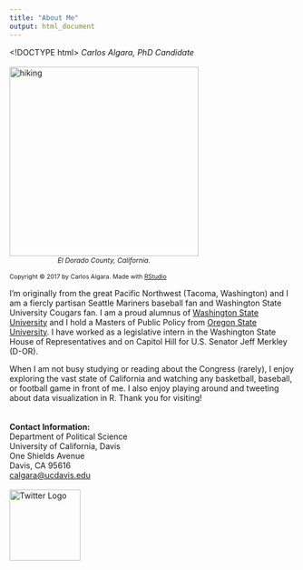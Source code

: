 ```yaml
---
title: "About Me"
output: html_document
---
```

<!DOCTYPE html>
<html>
<meta name="viewport" content="width=device-width, initial-scale=1">
<style>
/* On smaller screens, decrease text size */
@media only screen and (max-width: 300px) {
  .text {font-size: 11px}
}
</style>
</html> 

*Carlos Algara, PhD Candidate*
</script>
<br/><br/>
<div class="row">
<div class="col-xs-10 col-sm-5 text-center">
<img src="/Users/carlosalgara/Dropbox/Github_Website/calgara.github.io/figures/me_hiking.jpg" alt="hiking" style="width:333px;" align = "left"/> 
<div style='width: 333px; text-align: center; font-size: 85%;'>*El Dorado County, California.* <br>
<br>
<div style='width: 333px; text-align: left; font-size: 90%;'>Copyright &copy; 2017 by Carlos Algara. Made with [RStudio](https://www.rstudio.com)</div></div>
</div>

I'm originally from the great Pacific Northwest (Tacoma, Washington) and I am a fiercly partisan Seattle Mariners baseball fan and Washington State University Cougars fan. I am a proud alumnus of [Washington State University](http://wsu.edu/) and I hold a Masters of Public Policy from [Oregon State University](http://liberalarts.oregonstate.edu/spp/). I have worked as a legislative intern in the Washington State House of Representatives and on Capitol Hill for U.S. Senator Jeff Merkley (D-OR).
  
When I am not busy studying or reading about the Congress (rarely), I enjoy exploring the vast state of California and watching any basketball, baseball, or football game in front of me. I also enjoy playing around and tweeting about data visualization in R. Thank you for visiting!  
<br>
<br>
**Contact Information:**    
Department of Political Science  
University of California, Davis  
One Shields Avenue  
Davis, CA 95616  
[calgara@ucdavis.edu](mailto:calgara@ucdavis.edu)
<br>  
<a href = "https://twitter.com/algaraca"><img src="/Users/carlosalgara/Dropbox/Github_Website/calgara.github.io/figures/twitter.png" alt="Twitter Logo" style="width:125px;" align ="left"></a>

<script>
  (function(i,s,o,g,r,a,m){i['GoogleAnalyticsObject']=r;i[r]=i[r]||function(){
  (i[r].q=i[r].q||[]).push(arguments)},i[r].l=1*new Date();a=s.createElement(o),
  m=s.getElementsByTagName(o)[0];a.async=1;a.src=g;m.parentNode.insertBefore(a,m)
  })(window,document,'script','https://www.google-analytics.com/analytics.js','ga');

  ga('create', 'UA-100362112-1', 'auto');
  ga('send', 'pageview');

</script>

